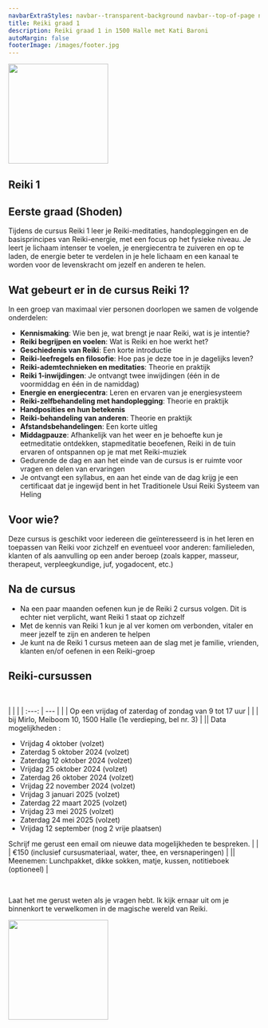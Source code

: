 ```yaml
---
navbarExtraStyles: navbar--transparent-background navbar--top-of-page navbar--light
title: Reiki graad 1
description: Reiki graad 1 in 1500 Halle met Kati Baroni
autoMargin: false
footerImage: /images/footer.jpg
---
```

<Section>  
  <ContentWithBackground src="/images/reiki/reiki1.jpg" className="vh-50 w-100">
  </ContentWithBackground>
  
</Section>

<Section className="section--auto-margin pt-3 pb-3">
 
<Content className="vw-100">

  <div style={{minHeight:"220px", textAlign:"left", paddingLeft:'0.5rem'}}>
        <Image src="/images/reiki/scripture1.png" height="200px" objectFit="contain" objectPosition="left"/>
  </div>

# Reiki 1
## Eerste graad (Shoden)

Tijdens de cursus Reiki 1 leer je Reiki-meditaties, handopleggingen en de basisprincipes van Reiki-energie, met een focus op het fysieke niveau. Je leert je lichaam intenser te voelen, je energiecentra te zuiveren en op te laden, de energie beter te verdelen in je hele lichaam en een kanaal te worden voor de levenskracht om jezelf en anderen te helen.

## Wat gebeurt er in de cursus Reiki 1?

In een groep van maximaal vier personen doorlopen we samen de volgende onderdelen:
- **Kennismaking**: Wie ben je, wat brengt je naar Reiki, wat is je intentie?
-	**Reiki begrijpen en voelen**: Wat is Reiki en hoe werkt het?
-	**Geschiedenis van Reiki**: Een korte introductie
-	**Reiki-leefregels en filosofie**: Hoe pas je deze toe in je dagelijks leven?
-	**Reiki-ademtechnieken en meditaties**: Theorie en praktijk
-	**Reiki 1-inwijdingen**: Je ontvangt twee inwijdingen (één in de voormiddag en één in de namiddag)
-	**Energie en energiecentra**: Leren en ervaren van je energiesysteem
-	**Reiki-zelfbehandeling met handoplegging**: Theorie en praktijk
-	**Handposities en hun betekenis**
-	**Reiki-behandeling van anderen**: Theorie en praktijk
-	**Afstandsbehandelingen**: Een korte uitleg
-	**Middagpauze**: Afhankelijk van het weer en je behoefte kun je eetmeditatie ontdekken, stapmeditatie beoefenen, Reiki in de tuin ervaren of ontspannen op je mat met Reiki-muziek
-	Gedurende de dag en aan het einde van de cursus is er ruimte voor vragen en delen van ervaringen
-	Je ontvangt een syllabus, en aan het einde van de dag krijg je een certificaat dat je ingewijd bent in het Traditionele Usui Reiki Systeem van Heling 

## Voor wie?

Deze cursus is geschikt voor iedereen die geïnteresseerd is in het leren en toepassen van Reiki voor zichzelf en eventueel voor anderen: familieleden, klanten of als aanvulling op een ander beroep (zoals kapper, masseur, therapeut, verpleegkundige, juf, yogadocent, etc.)

## Na de cursus

-	Na een paar maanden oefenen kun je de Reiki 2 cursus volgen. Dit is echter niet verplicht, want Reiki 1 staat op zichzelf
-	Met de kennis van Reiki 1 kun je al ver komen om verbonden, vitaler en meer jezelf te zijn en anderen te helpen
-	Je kunt na de Reiki 1 cursus meteen aan de slag met je familie, vrienden, klanten en/of oefenen in een Reiki-groep

## Reiki-cursussen

<br/>

 |  | |
    | :---: | --- |
    | <BellIcon/> | Op een vrijdag of zaterdag of zondag van 9 tot 17 uur | 
    | <LocationIcon/> | bij Mirlo, Meiboom 10, 1500 Halle (1e verdieping, bel nr. 3) | 
    |<CalendarIcon/>| Data mogelijkheden : <ul> <li> Vrijdag 4 oktober (volzet) </li> <li> Zaterdag 5 oktober 2024 (volzet) </li> <li> Zaterdag 12 oktober 2024 (volzet) </li> <li> Vrijdag 25 oktober 2024 (volzet) </li> <li> Zaterdag 26 oktober 2024 (volzet) </li> <li> Vrijdag 22 november 2024 (volzet) </li>  <li> Vrijdag 3 januari 2025 (volzet) </li>  <li> Zaterdag 22 maart 2025 (volzet) </li> <li> Vrijdag 23 mei 2025 (volzet) </li> <li> Zaterdag 24 mei 2025 (volzet) </li> <li> Vrijdag 12 september (nog 2 vrije plaatsen)  </li> </ul> Schrijf me gerust een email om nieuwe data mogelijkheden te bespreken. |
    | <MoneyIcon/> | €150 (inclusief cursusmateriaal, water, thee, en versnaperingen) | 
    |<ToolIcon/>| Meenemen: Lunchpakket, dikke sokken, matje, kussen, notitieboek (optioneel) |

<br/>

Laat het me gerust weten als je vragen hebt.
Ik kijk ernaar uit om je binnenkort te verwelkomen in de magische wereld van Reiki.

<div style={{minHeight:"220px"}}>
      <Image src="/images/reiki/mountains.png" height="200px" objectFit="contain"/>
</div>

</Content>


</Section>
